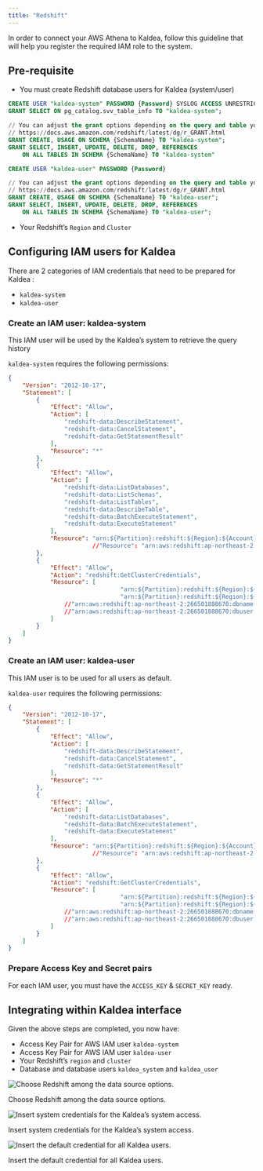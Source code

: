 ```yaml
---
title: "Redshift"
---
```


In order to connect your AWS Athena to Kaldea, follow this guideline that will help you register the required IAM role to the system.

## Pre-requisite

- You must create Redshift database users for Kaldea (system/user)

```sql
CREATE USER "kaldea-system" PASSWORD {Password} SYSLOG ACCESS UNRESTRICTED;
GRANT SELECT ON pg_catalog.svv_table_info TO "kaldea-system";

// You can adjust the grant options depending on the query and table you want to use in kaldea.
// https://docs.aws.amazon.com/redshift/latest/dg/r_GRANT.html
GRANT CREATE, USAGE ON SCHEMA {SchemaName} TO "kaldea-system";
GRANT SELECT, INSERT, UPDATE, DELETE, DROP, REFERENCES
	ON ALL TABLES IN SCHEMA {SchemaName} TO "kaldea-system"
```

```sql
CREATE USER "kaldea-user" PASSWORD {Password}

// You can adjust the grant options depending on the query and table you want to use in kaldea.
// https://docs.aws.amazon.com/redshift/latest/dg/r_GRANT.html
GRANT CREATE, USAGE ON SCHEMA {SchemaName} TO "kaldea-user";
GRANT SELECT, INSERT, UPDATE, DELETE, DROP, REFERENCES
	ON ALL TABLES IN SCHEMA {SchemaName} TO "kaldea-user";
```

- Your Redshift’s `Region` and `Cluster`

## Configuring IAM users for Kaldea

There are 2 categories of IAM credentials that need to be prepared for Kaldea :

- `kaldea-system`
- `kaldea-user`

### Create an IAM user: kaldea-system

This IAM user will be used by the Kaldea’s system to retrieve the query history

`kaldea-system` requires the following permissions:

```json
{
    "Version": "2012-10-17",
    "Statement": [
        {
            "Effect": "Allow",
            "Action": [
                "redshift-data:DescribeStatement",
                "redshift-data:CancelStatement",
                "redshift-data:GetStatementResult"
            ],
            "Resource": "*"
        },
        {
            "Effect": "Allow",
            "Action": [
                "redshift-data:ListDatabases",
                "redshift-data:ListSchemas",
                "redshift-data:ListTables",
                "redshift-data:DescribeTable",
                "redshift-data:BatchExecuteStatement",
                "redshift-data:ExecuteStatement"
            ],
            "Resource": "arn:${Partition}:redshift:${Region}:${Account}:cluster:${ClusterName}"
						//"Resource": "arn:aws:redshift:ap-northeast-2:266501888670:cluster:redshift-cluster"
        },
        {
            "Effect": "Allow",
            "Action": "redshift:GetClusterCredentials",
            "Resource": [
								"arn:${Partition}:redshift:${Region}:${Account}:dbname:${ClusterName}/{DatabaseName}"
								"arn:${Partition}:redshift:${Region}:${Account}:dbuser:${ClusterName}/{DbUser}"
                //"arn:aws:redshift:ap-northeast-2:266501888670:dbname:redshift-cluster-1/dev",
                //"arn:aws:redshift:ap-northeast-2:266501888670:dbuser:redshift-cluster-1/kaldea_system"
            ]
        }
    ]
}
```

### Create an IAM user: kaldea-user

This IAM user is to be used for all users as default.

`kaldea-user` requires the following permissions:

```json
{
    "Version": "2012-10-17",
    "Statement": [
        {
            "Effect": "Allow",
            "Action": [
                "redshift-data:DescribeStatement",
                "redshift-data:CancelStatement",
                "redshift-data:GetStatementResult"
            ],
            "Resource": "*"
        },
        {
            "Effect": "Allow",
            "Action": [
                "redshift-data:ListDatabases",
                "redshift-data:BatchExecuteStatement",
                "redshift-data:ExecuteStatement"
            ],
            "Resource": "arn:${Partition}:redshift:${Region}:${Account}:cluster:${ClusterName}"
						//"Resource": "arn:aws:redshift:ap-northeast-2:266501888670:cluster:redshift-cluster"
        },
        {
            "Effect": "Allow",
            "Action": "redshift:GetClusterCredentials",
            "Resource": [
								"arn:${Partition}:redshift:${Region}:${Account}:dbname:${ClusterName}/{DatabaseName}"
								"arn:${Partition}:redshift:${Region}:${Account}:dbuser:${ClusterName}/{DbUser}"
                //"arn:aws:redshift:ap-northeast-2:266501888670:dbname:redshift-cluster-1/dev",
                //"arn:aws:redshift:ap-northeast-2:266501888670:dbuser:redshift-cluster-1/kaldea_user"
            ]
        }
    ]
}
```

### Prepare Access Key and Secret pairs

For each IAM user, you must have the `ACCESS_KEY` & `SECRET_KEY` ready.

## Integrating within Kaldea interface

Given the above steps are completed, you now have:

- Access Key Pair for AWS IAM user `kaldea-system`
- Access Key Pair for AWS IAM user `kaldea-user`
- Your Redshift’s `region` and `cluster`
- Database and database users `kaldea_system` and `kaldea_user`

![Choose Redshift among the data source options.](/images/redshift-1.png)

Choose Redshift among the data source options.

![Insert system credentials for the Kaldea’s system access.](/images/redshift-2.png)

Insert system credentials for the Kaldea’s system access.

![Insert the default credential for all Kaldea users.](/images/redshift-3.png)

Insert the default credential for all Kaldea users.
